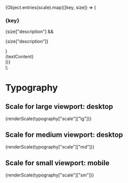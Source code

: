 
<Meta title="Amsterdam/Typography" />

  <div>
    {Object.entries(scale).map(([key, size]) => (
      <div>
        <h3>{key}</h3>
        {size["description"] && <p>{size["description"]}</p>}
        <div
          style={{
            fontFamily: typography["sans-serif"]["font-family"].value,
            fontSize: size["font-size"] ? size["font-size"].value : null,
            fontWeight: size["font-weight"] ? size["font-weight"].value : null,
            lineHeight: size["line-height"] ? size["line-height"].value : null,
          }}
        >
          {textContent}
        </div>
      </div>
    ))}
  </div>
);

# Typography

## Scale for large viewport: desktop

<div>{renderScale(typography["scale"]["lg"])}</div>

## Scale for medium viewport: desktop

<div>{renderScale(typography["scale"]["md"])}</div>

## Scale for small viewport: mobile

<div>{renderScale(typography["scale"]["sm"])}</div>
